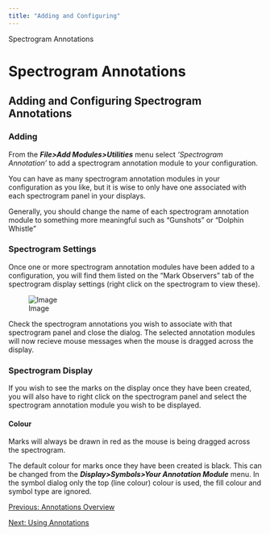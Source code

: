 ```yaml
---
title: "Adding and Configuring"
---
```

 Spectrogram Annotations 

Spectrogram Annotations
=======================

Adding and Configuring Spectrogram Annotations
----------------------------------------------

### Adding

From the **_File>Add Modules>Utilities_** menu select _'Spectrogram Annotation'_ to add a spectrogram annotation module to your configuration.

You can have as many spectrogram annotation modules in your configuration as you like, but it is wise to only have one associated with each spectrogram panel in your displays.

Generally, you should change the name of each spectrogram annotation module to something more meaningful such as "Gunshots" or "Dolphin Whistle"

### Spectrogram Settings

Once one or more spectrogram annotation modules have been added to a configuration, you will find them listed on the "Mark Observers" tab of the spectrogram display settings (right click on the spectrogram to view these).

![Image](./images/marktab.png)

  
  

Check the spectrogram annotations you wish to associate with that spectrogram panel and close the dialog. The selected annotation modules will now recieve mouse messages when the mouse is dragged across the display.

### Spectrogram Display

If you wish to see the marks on the display once they have been created, you will also have to right click on the spectrogram panel and select the spectrogram annotation module you wish to be displayed.

#### Colour

Marks will always be drawn in red as the mouse is being dragged across the spectrogram.

The default colour for marks once they have been created is black. This can be changed from the **_Display>Symbols>Your Annotation Module_** menu. In the symbol dialog only the top (line colour) colour is used, the fill colour and symbol type are ignored.

  

[Previous: Annotations Overview](spectrogramannotations.html)

[Next: Using Annotations](using.html)
